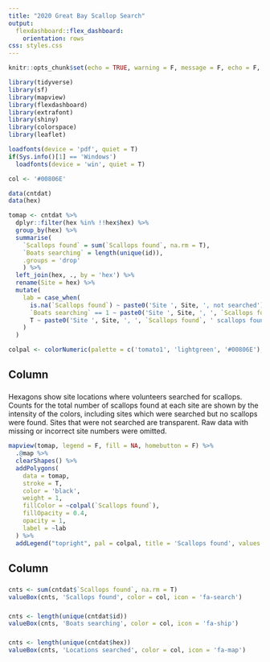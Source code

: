 ```yaml
---
title: "2020 Great Bay Scallop Search"
output: 
  flexdashboard::flex_dashboard:
    orientation: rows
css: styles.css
---
```


```r
knitr::opts_chunk$set(echo = TRUE, warning = F, message = F, echo = F, fig.path = 'figs/')

library(tidyverse)
library(sf)
library(mapview)
library(flexdashboard)
library(extrafont)
library(shiny)
library(colorspace)
library(leaflet)

loadfonts(device = 'pdf', quiet = T)
if(Sys.info()[1] == 'Windows')
  loadfonts(device = 'win', quiet = T)

col <- '#00806E'

data(cntdat)
data(hex)

tomap <- cntdat %>% 
  dplyr::filter(hex %in% !!hex$hex) %>% 
  group_by(hex) %>% 
  summarise(
    `Scallops found` = sum(`Scallops found`, na.rm = T),  
    `Boats searching` = length(unique(id)),
    .groups = 'drop'
    ) %>% 
  left_join(hex, ., by = 'hex') %>% 
  rename(Site = hex) %>% 
  mutate(
    lab = case_when(
      is.na(`Scallops found`) ~ paste0('Site ', Site, ', not searched'), 
      `Boats searching` == 1 ~ paste0('Site ', Site, ', ', `Scallops found`, ' scallops found, ', `Boats searching`, ' boat searching'),
      T ~ paste0('Site ', Site, ', ', `Scallops found`, ' scallops found, ', `Boats searching`, ' boats searching')
    )
  )

colpal <- colorNumeric(palette = c('tomato1', 'lightgreen', '#00806E'), na.color = "#FFFFFF00", domain = range(tomap$`Scallops found`, na.rm = T), alpha = TRUE)
```

Column
-------------------------------------

###

Hexagons show site locations where volunteers searched for scallops.  Counts for the total number of scallops found at each site are shown by the intensity of the colors, including sites which were searched but no scallops were found.  Sites that were not searched are transparent.  Raw data with missing or incorrect site numbers were omitted. 

```r
mapview(tomap, legend = F, fill = NA, homebutton = F) %>% 
  .@map %>% 
  clearShapes() %>% 
  addPolygons(
    data = tomap, 
    stroke = T, 
    color = 'black', 
    weight = 1,
    fillColor = ~colpal(`Scallops found`),
    fillOpacity = 0.4, 
    opacity = 1,
    label = ~lab
  ) %>% 
  addLegend("topright", pal = colpal, title = 'Scallops found', values = tomap$`Scallops found`, opacity = 0.6)
```

Column
-------------------------------------

###

```r
cnts <- sum(cntdat$`Scallops found`, na.rm = T)
valueBox(cnts, 'Scallops found', color = col, icon = 'fa-search')
```

###

```r
cnts <- length(unique(cntdat$id))
valueBox(cnts, 'Boats searching', color = col, icon = 'fa-ship')
```

###

```r
cnts <- length(unique(cntdat$hex))
valueBox(cnts, 'Locations searched', color = col, icon = 'fa-map')
```

